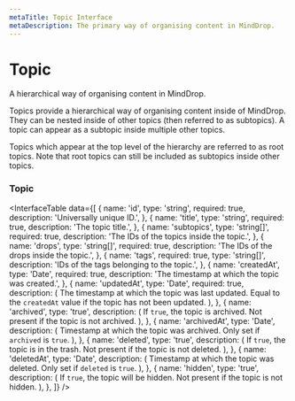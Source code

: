 ```yaml
---
metaTitle: Topic Interface
metaDescription: The primary way of organising content in MindDrop.
---
```


# Topic

<Description>
  A hierarchical way of organising content in MindDrop.
</Description>

Topics provide a hierarchical way of organising content inside of MindDrop. They can be nested inside of other topics (then referred to as subtopics). A topic can appear as a subtopic inside multiple other topics.

Topics which appear at the top level of the hierarchy are referred to as root topics. Note that root topics can still be included as subtopics inside other topics.

### Topic

<InterfaceTable
  data={[
    {
      name: 'id',
      type: 'string',
      required: true,
      description: 'Universally unique ID.',
    },
    {
      name: 'title',
      type: 'string',
      required: true,
      description: 'The topic title.',
    },
    {
      name: 'subtopics',
      type: 'string[]',
      required: true,
      description: 'The IDs of the topics inside the topic.',
    },
    {
      name: 'drops',
      type: 'string[]',
      required: true,
      description: 'The IDs of the drops inside the topic.',
    },
    {
      name: 'tags',
      required: true,
      type: 'string[]',
      description: 'IDs of the tags belonging to the topic.',
    },
    {
      name: 'createdAt',
      type: 'Date',
      required: true,
      description: 'The timestamp at which the topic was created.',
    },
    {
      name: 'updatedAt',
      type: 'Date',
      required: true,
      description: (
        <span>
          The timestamp at which the topic was last updated. Equal to
          the <Code>createdAt</Code> value if the topic has not been
          updated.
        </span>
      ),
    },
    {
      name: 'archived',
      type: 'true',
      description: (
        <span>
          If <Code>true</Code>, the topic is archived. Not present if
          the topic is not archived.
        </span>
      ),
    },
    {
      name: 'archivedAt',
      type: 'Date',
      description: (
        <span>
          Timestamp at which the topic was archived. Only set if
          <Code>archived</Code> is <Code>true</Code>.
        </span>
      ),
    },
    {
      name: 'deleted',
      type: 'true',
      description: (
        <span>
          If <Code>true</Code>, the topic is in the trash. Not present
          if the topic is not deleted.
        </span>
      ),
    },
    {
      name: 'deletedAt',
      type: 'Date',
      description: (
        <span>
          Timestamp at which the topic was deleted. Only set if
          <Code>deleted</Code> is <Code>true</Code>.
        </span>
      ),
    },
    {
      name: 'hidden',
      type: 'true',
      description: (
        <span>
          If <Code>true</Code>, the topic will be hidden. Not present
          if the topic is not hidden.
        </span>
      ),
    },
  ]}
/>
